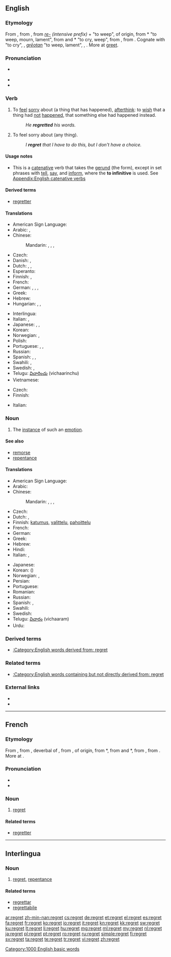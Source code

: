 ==English==
{{wikipedia}}

===Etymology===
From {{etyl|enm}} {{term|regretten|regretten||lang=enm}}, from {{etyl|fro}} {{term|regreter||to lament}}, from ''[[re-]]'' ''(intensive prefix)'' + {{term||greter|lang=fro}} "to weep", of {{etyl|gem}} origin, from {{etyl|frk}} *{{term||grêtan||lang=frk}} "to weep, mourn, lament", from {{proto|Germanic|grētanan|to weep|lang=}} and {{etyl|frk|-}} *{{term||grêotan||lang=frk}} "to cry, weep", from {{proto|Germanic|greutanan|to weep, cry|lang=en}}, from {{proto|Indo-European|ghrew-|to weep, be sad|lang=en}}. Cognate with {{etyl|gmh|-}} {{term|grazan|grāzan||lang=goh}} "to cry", {{etyl|ang|-}} {{term|grætan|grǣtan|to weep, greet|sc=Latinx|lang=ang}}, {{etyl|ang|-}} ''[[greotan|grēotan]]'' "to weep, lament", {{etyl|non|-}} {{term|gráta||to weep, groan|lang=non}}, {{etyl|got|-}} {{term|𐌲𐍂𐌴𐍄𐌰𐌽||to weep|tr=gretan|lang=got|sc=Goth}}. More at [[greet]].

===Pronunciation===
* {{a|US}} {{IPA|/ɹiˈɡɹɛt/|/ɹəˈɡɹɛt/}}
* {{audio|en-us-regret.ogg|Audio (US)}}
* {{rhymes|ɛt}}

===Verb===
{{en-verb|regrett|ing}}

# To [[feel]] [[sorry]] about (a thing that has happened), [[afterthink]]: to [[wish]] that a thing had [[not]] [[happen]]ed, that something else had happened instead.
#: ''He '''regretted''' his words.''
# {{context|more generally}} To feel sorry about (any thing).
#: ''I '''regret''' that I have to do this, but I don't have a choice.''

====Usage notes====
* This is a [[catenative]] verb that takes the [[gerund]] (the {{term|-ing}} form), except in set phrases with [[tell]], [[say]], and [[inform]], where the '''to infinitive''' is used. See [[Appendix:English catenative verbs]]

====Derived terms====
* [[regretter]]

====Translations====
{{trans-top|feel sorry about some past thing}}
* American Sign Language: {{tø|ase|A@Chest-PalmBack CirclesVert}}
* Arabic: {{t|ar|تندم|tr=tanáddama}}, {{t|ar|ندم|tr=nádama}}
* Chinese:
*: Mandarin: {{t-|cmn|後悔|sc=Hani}}, {{t-|cmn|后悔|tr=hòuhuǐ|sc=Hani}}, {{t-|cmn|遺憾|sc=Hani}},  {{t-|cmn|遗憾|tr=yíhàn|sc=Hani}}
* Czech: {{t-|cs|litovat}}
* Danish: {{t-|da|angre}}, {{t+|da|fortryde}}
* Dutch: {{t+|nl|betreuren}}, {{t+|nl|spijten}}, {{t-|nl|berouwen}}
* Esperanto: {{t-|eo|bedaŭri|xs=Esperanto}}
* Finnish: {{t-|fi|olla pahoillaan}}, {{t+|fi|katua}}
* French: {{t+|fr|regretter}}
* German: {{t+|de|bedauern}}, {{t+|de|bereuen}}, {{t|de|Leid tun}}, {{t|de|leidtun }}
* Greek: {{t+|el|μετανιώνω}}
* Hebrew: {{t|he|הצטער|tr=hitsta'ér}}
* Hungarian: {{t+|hu|sajnál}}, {{t+|hu|megbán}}, {{t+|hu|bán}}
{{trans-mid}}
* Interlingua: {{t-|ia|lamentar|xs=Interlingua}}
* Italian: {{t-|it|rimpiangere}}, {{t-|it|rammaricarsi}}
* Japanese: {{t+|ja|後悔|alt=後悔する|tr=kōkai-suru}}, {{t|ja|悔いる|tr=kuiru}}, {{t+|ja|残念|alt=残念に思う|tr=ざんねんにおもう, zannen-ni omou}}
* Korean: {{t+|ko|후회하다|tr=huhoe-hada|sc=Hang}}
* Norwegian: {{t-|no|beklage}}, {{t+|no|angre}}
* Polish: {{t-|pl|żałować}}
* Portuguese: {{t+|pt|arrepender-se}}, {{t+|pt|lamentar}},
* Russian: {{t+|ru|сожалеть|tr=sožalét’}}
* Spanish: {{t-|es|lamentar}}, {{t+|es|sentir}}, {{t|es|arrepentir}}
* Swahili: {{t+|sw|sikitiko|xs=Swahili}}, {{t+|sw|juto|xs=Swahili}}
* Swedish: {{t|sv|beklaga}}, {{t|sv|ångra}}
* Telugu: [[విచారించు]] (vichaarinchu)
* Vietnamese: {{t|vi|hối tiếc}}
{{trans-bottom}}

{{trans-top|to feel sorry about anything}}
* Czech: {{t|cs|fr}}
* Finnish: {{t-|fi|olla pahoillaan}}
{{trans-mid}}
* Italian: {{t|it|rammaricarsi}}
{{trans-bottom}}

===Noun===
{{en-noun}}

# The [[instance]] of such an [[emotion]].

====See also====
* [[remorse]]
* [[repentance]]

====Translations====
{{trans-top|instance of such an emotion}}
* American Sign Language: {{tø|ase|A@Chest-PalmBack CirclesVert}}
* Arabic: {{t|ar|أسف|m|tr='ásaf}}
* Chinese:
*: Mandarin: {{t|zh|遺憾|sc=Hani}}, {{t|zh|遗憾|tr=yíhàn|sc=Hani}}, {{t|zh|後悔|sc=Hani}}, {{t|zh|后悔|tr=hòuhuǐ|sc=Hani}}
* Czech: {{t-|cs|lítost|f}}
* Dutch: {{t+|nl|spijt|f}}, {{t+|nl|berouw|n}}
* Finnish: [[katumus]], [[valittelu]], [[pahoittelu]]
* French: {{t+|fr|regret|m}}
* German: {{t+|de|Reue|f}}
* Greek: {{t+|el|λύπη|f|tr=lýpi}}
* Hebrew: {{t+|he|חרטה|f|tr=harata}}
* Hindi: {{t|hi|अफ़सोस|m|tr=afsos|sc=Deva}}
* Italian: {{t-|it|rammarico|m}}, {{t|it|rimpianto|m}}
{{trans-mid}}
* Japanese: {{t+|ja|後悔|tr=こうかい, kōkai|sc=Jpan}}
* Korean: {{t|ko|후회|tr=huhoe|sc=Kore}} ({{t|ko|後悔|sc=Kore}})
* Norwegian: {{t-|no|beklagelse|m}}, {{t+|no|anger|m}}
* Persian: {{t|fa|افسوس|tr=afsus|sc=fa-Arab}}
* Portuguese: {{t+|pt|pesar|m}}
* Romanian: {{t+|ro|regret|n}}
* Russian: {{t+|ru|сожаление|n|tr=sožalénije}}
* Spanish: {{t-|es|pesar|m}}, {{t|es|arrepentimiento|m}}
* Swahili: {{t+|sw|sikitiko|xs=Swahili}}
* Swedish: {{t|sv|ånger|c}}
* Telugu: [[విచారం]] (vichaaram)
* Urdu: {{t|ur|افسوس|m|tr=afsos|sc=ur-Arab}}
{{trans-bottom}}

===Derived terms===
* [[:Category:English words derived from: regret]]

===Related terms===
* [[:Category:English words containing but not directly derived from: regret]]

===External links===
* {{R:Webster 1913}}
* {{R:Century 1911}}

[[Category:1000 English basic words]]

----

==French==

===Etymology===
From {{etyl|frm|fr}} {{term|regret|lang=frm}}, from {{etyl|fro|fr}} {{term|regret|regret|lamentation, complaint|lang=fro}}, deverbal of {{term|regreter||to lament|lang=fro}}, from {{prefix|re|tr1=intensive prefix|greter|tr2=to weep|lang=-}}, of {{etyl|gem|fr}} origin, from {{etyl|frk|fr}} *{{term||grêtan|to weep, mourn, lament|lang=frk}}, from {{proto|Germanic|grētanan|to weep|lang=fr}} and {{frk|fr}} *{{term||grêotan|to cry, weep|lang=frk}}, from {{proto|Germanic|greutanan|to weep, cry|lang=fr}}, from {{proto|Indo-European|ghrew-|to weep, be sad|lang=fr}}. More at {{l|en|regret}}.

===Pronunciation===
* {{IPA|lang=fr|/ʁə.ɡʁɛ/}}
* {{audio|Fr-regret.ogg|Audio}}

===Noun===
{{fr-noun|m}}

# [[regret#English|regret]]

====Related terms====
* [[regretter]]

----

==Interlingua==

===Noun===
{{ia-noun}}

# [[regret]], [[repentance]]

====Related terms====
* [[regrettar]]
* [[regrettabile]]

[[ar:regret]]
[[zh-min-nan:regret]]
[[cs:regret]]
[[de:regret]]
[[et:regret]]
[[el:regret]]
[[es:regret]]
[[fa:regret]]
[[fr:regret]]
[[ko:regret]]
[[io:regret]]
[[it:regret]]
[[kn:regret]]
[[kk:regret]]
[[sw:regret]]
[[ku:regret]]
[[lt:regret]]
[[li:regret]]
[[hu:regret]]
[[mg:regret]]
[[ml:regret]]
[[my:regret]]
[[nl:regret]]
[[ja:regret]]
[[pl:regret]]
[[pt:regret]]
[[ro:regret]]
[[ru:regret]]
[[simple:regret]]
[[fi:regret]]
[[sv:regret]]
[[ta:regret]]
[[te:regret]]
[[tr:regret]]
[[vi:regret]]
[[zh:regret]]